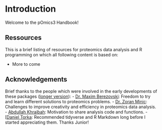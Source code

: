 # Introduction

Welcome to the pOmics3 Handbook! 




## Ressources

This is a brief listing of resources for proteomics data analysis and R programming on which all following content is based on:

-   More to come




## Acknowledgements

Brief thanks to the people which were involved in the early developments of these packages ([longer version](https://nicohuttmann.github.io/pOmics-handbook/introduction.html)): 
-   [Dr. Maxim Berezovski](https://mysite.science.uottawa.ca/mberezov/maxim-berezovski.html): Freedom to try and learn different solutions to proteomics problems. 
-   [Dr. Zoran Minic](https://mysite.science.uottawa.ca/mberezov/team/current-lab-members/zoran-minic.html): Challenges to improve creativity and efficiency in proteomics data analysis.
-   [Abdullah Khraibah](https://mysite.science.uottawa.ca/mberezov/team/): Motivation to share analysis code and functions.
-   [[Daniel Torka](https://www.embl.org/groups/zimmermann-kogadeeva/members/): Recommended tidyverse and R Markdown long before I started appreciating them. Thanks Junior!


